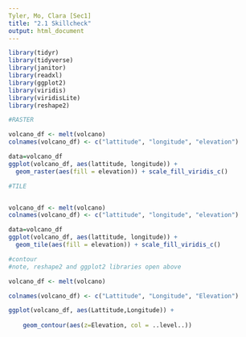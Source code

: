 ```yaml
---
Tyler, Mo, Clara [Sec1]
title: "2.1 Skillcheck"
output: html_document
---
```

```r
library(tidyr)
library(tidyverse)
library(janitor)
library(readxl)
library(ggplot2)
library(viridis)
library(viridisLite)
library(reshape2)
```

```r
#RASTER

volcano_df <- melt(volcano)
colnames(volcano_df) <- c("lattitude", "longitude", "elevation")

data=volcano_df
ggplot(volcano_df, aes(lattitude, longitude)) +
  geom_raster(aes(fill = elevation)) + scale_fill_viridis_c()


```


```r
#TILE


volcano_df <- melt(volcano)
colnames(volcano_df) <- c("lattitude", "longitude", "elevation")

data=volcano_df
ggplot(volcano_df, aes(lattitude, longitude)) +
  geom_tile(aes(fill = elevation)) + scale_fill_viridis_c()


```

```r
#contour
#note, reshape2 and ggplot2 libraries open above

volcano_df <- melt(volcano)

colnames(volcano_df) <- c("Lattitude", "Longitude", "Elevation")

ggplot(volcano_df, aes(Lattitude,Longitude)) +
  
    geom_contour(aes(z=Elevation, col = ..level..)) 

```


